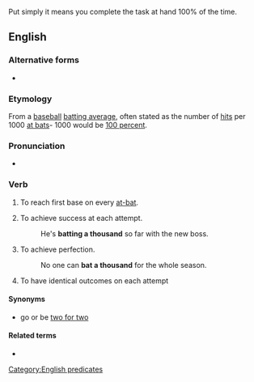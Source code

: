 Put simply it means you complete the task at hand 100% of the time.

==English==

===Alternative forms===
* {{l|en|bat one thousand}}

===Etymology===
From a [[baseball]] [[batting average]], often stated as the number of [[hit]]s per 1000 [[at bat]]s- 1000 would be [[100 percent]].

===Pronunciation===
* {{audio|en-au-bat a thousand.ogg|Audio (AU)|lang=en}}

===Verb===
{{en-verb|head=[[bat]] a [[thousand]]|bats a thousand|batting a thousand|batted a thousand}}

# {{lb|en|baseball}} To reach first base on every [[at-bat]].  
# {{lb|en|idiomatic}} To achieve success at each attempt.
#: He's '''batting a thousand''' so far with the new boss.
# {{lb|en|idiomatic}} To achieve perfection.
#: No one can '''bat a thousand''' for the whole season.
# {{lb|en|idiomatic}} To have identical outcomes on each attempt

====Synonyms====
* go or be [[two for two]]

====Related terms====
* {{l|en|bat five hundred}}

[[Category:English predicates]]
